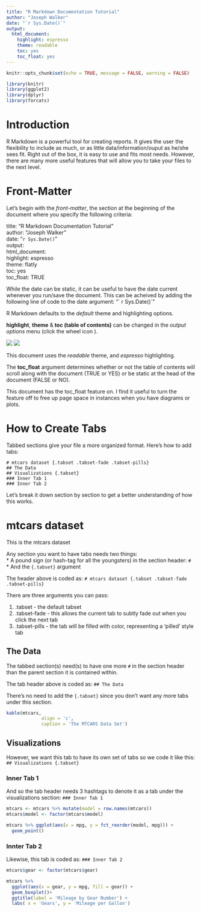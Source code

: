 ```yaml
---
title: "R Markdown Documentation Tutorial"
author: "Joseph Walker"
date: "`r Sys.Date()`"
output: 
  html_document: 
    highlight: espresso
    theme: readable
    toc: yes
    toc_float: yes
---
```

```r
knitr::opts_chunk$set(echo = TRUE, message = FALSE, warning = FALSE)

library(knitr)
library(ggplot2)
library(dplyr)
library(forcats)

```
# Introduction  
R Markdown is a powerful tool for creating reports. It gives the user the flexibility to include as much, or as little data/information/ouput as he/she sees fit. Right out of the box, it is easy to use and fits most needs. However, there are many more useful features that will allow you to take your files to the next level.

# Front-Matter
Let's begin with the *front-matter*, the section at the beginning of the document where you specify the following criteria:  

title: "R Markdown Documentation Tutorial"  
author: "Joseph Walker"  
date: "`r Sys.Date()`"  
output:  
  html_document:   
    highlight: espresso  
    theme: flatly  
    toc: yes  
    toc_float: TRUE


While the date can be static, it can be useful to have the date current whenever you run/save the document. 
This can be acheived by adding the following line of code to the date argument: "\` r Sys.Date()\`" 

R Markdown defaults to the *default* theme and highlighting options.

**highlight**, **theme** & **toc (table of contents)** can be changed in the *output options* menu (click the wheel icon ).

 
![](C:/workspace/tutorials/markdown_documentational_tutorial/options1.jpg)
![](C:/workspace/tutorials/markdown_documentational_tutorial/options2.jpg)

This document uses the *readable* theme, and *espresso* highlighting.

The **toc_float** argument determines whether or not the table of contents will scroll along with the document (TRUE or YES) or be static at the head of the document (FALSE or NO).

This document has the toc_float feature on. 
I find it useful to turn the feature off to free up page space in instances when you have diagrams or plots.

# How to Create Tabs

Tabbed sections give your file a more organized format. Here's how to add tabs:  

`# mtcars dataset {.tabset .tabset-fade .tabset-pills}`  
`## The Data`  
`## Visualizations {.tabset}`  
`### Inner Tab 1`  
`### Inner Tab 2`  

Let's break it down section by section to get a better understanding of how this works.



# mtcars dataset {.tabset .tabset-fade .tabset-pills}

This is the mtcars dataset

Any section you want to have tabs needs two things:   
* A pound sign (or hash-tag for all the youngsters) in the section header:  `#`  
* And the `{.tabset}` argument

The header above is coded as: 
`# mtcars dataset {.tabset .tabset-fade .tabset-pills}`

There are three arguments you can pass:  

1) .tabset - the default tabset 
2) .tabset-fade - this allows the current tab to subtly fade out when you click the next tab 
3) .tabset-pills - the tab will be filled with color, representing a 'pilled' style tab

## The Data

The tabbed section(s) need(s) to have one more `#` in the section header than the parent section it is contained within.

The tab header above is coded as: `## The Data`

There's no need to add the `{.tabset}` since you don't want any more tabs under this section.

```r
kable(mtcars,
             align = 'c', 
             caption = 'The MTCARS Data Set')
```

## Visualizations  {.tabset}

However, we want this tab to have its own set of tabs so we code it like this: `## Visualizations {.tabset}`

### Inner Tab 1

And so the tab header needs 3 hashtags to denote it as a tab under the visualizations section: `### Inner Tab 1`

```r
mtcars <- mtcars %>% mutate(model = row.names(mtcars))
mtcars$model <- factor(mtcars$model)

mtcars %>% ggplot(aes(x = mpg, y = fct_reorder(model, mpg))) +
  geom_point()
```

### Innter Tab 2

Likewise, this tab is coded as: `### Inner Tab 2`

```r
mtcars$gear <- factor(mtcars$gear)

mtcars %>% 
  ggplot(aes(x = gear, y = mpg, fill = gear)) +
  geom_boxplot()+
  ggtitle(label = 'Mileage by Gear Number') +
  labs( x = 'Gears', y = 'Mileage per Gallon')
```

